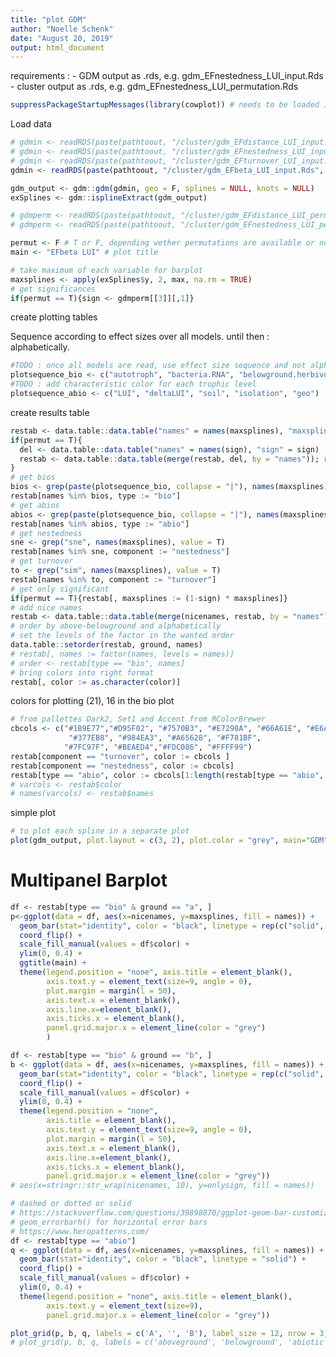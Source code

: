 ```yaml
---
title: "plot GDM"
author: "Noelle Schenk"
date: "August 20, 2019"
output: html_document
---
```

requirements : 
- GDM output as .rds, e.g. gdm_EFnestedness_LUI_input.Rds
- cluster output as .rds, e.g. gdm_EFnestedness_LUI_permutation.Rds
```r
suppressPackageStartupMessages(library(cowplot)) # needs to be loaded in order to use it (even within R package)
```


Load data
```r
# gdmin <- readRDS(paste(pathtoout, "/cluster/gdm_EFdistance_LUI_input.Rds", sep = ""))
# gdmin <- readRDS(paste(pathtoout, "/cluster/gdm_EFnestedness_LUI_input.Rds", sep = ""))
# gdmin <- readRDS(paste(pathtoout, "/cluster/gdm_EFturnover_LUI_input.Rds", sep = ""))
gdmin <- readRDS(paste(pathtoout, "/cluster/gdm_EFbeta_LUI_input.Rds", sep = ""))

gdm_output <- gdm::gdm(gdmin, geo = F, splines = NULL, knots = NULL)
exSplines <- gdm::isplineExtract(gdm_output)

# gdmperm <- readRDS(paste(pathtoout, "/cluster/gdm_EFdistance_LUI_permutation.Rds", sep = ""))
# gdmperm <- readRDS(paste(pathtoout, "/cluster/gdm_EFnestedness_LUI_permutation.Rds", sep = ""))

permut <- F # T or F, depending wether permutations are available or not
main <- "EFbeta LUI" # plot title
```
```r
# take maximum of each variable for barplot
maxsplines <- apply(exSplines$y, 2, max, na.rm = TRUE)
# get significances
if(permut == T){sign <- gdmperm[[3]][,1]}
```
create plotting tables

Sequence according to effect sizes over all models. until then : alphabetically.
```r
#TODO : once all models are read, use effect size sequence and not alphabetically
plotsequence_bio <- c("autotroph", "bacteria.RNA", "belowground.herbivore", "belowground.predator", "herbivore", "plant.pathogen", "pollinator", "protist.bacterivore", "protist.eukaryvore", "protist.omnivore", "protist.plant.parasite", "secondary.consumer", "soilfungi.decomposer", "soilfungi.pathotroph", "soilfungi.symbiont", "tertiary.consumer")
#TODO : add characteristic color for each trophic level
plotsequence_abio <- c("LUI", "deltaLUI", "soil", "isolation", "geo")
```

create results table
```r
restab <- data.table::data.table("names" = names(maxsplines), "maxsplines" = maxsplines)
if(permut == T){
  del <- data.table::data.table("names" = names(sign), "sign" = sign)
  restab <- data.table::data.table(merge(restab, del, by = "names")); rm(del)
}
# get bios
bios <- grep(paste(plotsequence_bio, collapse = "|"), names(maxsplines), value = T)
restab[names %in% bios, type := "bio"]
# get abios
abios <- grep(paste(plotsequence_bio, collapse = "|"), names(maxsplines), value = T, invert = T)
restab[names %in% abios, type := "abio"]
# get nestedness
sne <- grep("sne", names(maxsplines), value = T)
restab[names %in% sne, component := "nestedness"]
# get turnover
to <- grep("sim", names(maxsplines), value = T)
restab[names %in% to, component := "turnover"]
# get only significant
if(permut == T){restab[, maxsplines := (1-sign) * maxsplines]}
# add nice names
restab <- data.table::data.table(merge(nicenames, restab, by = "names"))
# order by above-belowground and alphabetically
# set the levels of the factor in the wanted order
data.table::setorder(restab, ground, names)
# restab[, names := factor(names, levels = names)]
# order <- restab[type == "bio", names]
# bring colors into right format
restab[, color := as.character(color)]
```
colors for plotting (21), 16 in the bio plot
```r
# from pallettes Dark2, Set1 and Accent from RColorBrewer
cbcols <- c("#1B9E77","#D95F02", "#7570B3", "#E7298A", "#66A61E", "#E6AB02", "#A6761D", "#666666",
             "#377EB8", "#984EA3", "#A65628", "#F781BF",
            "#7FC97F", "#BEAED4","#FDC086", "#FFFF99")
restab[component == "turnover", color := cbcols ]
restab[component == "nestedness", color := cbcols]
restab[type == "abio", color := cbcols[1:length(restab[type == "abio", color])]]
# varcols <- restab$color
# names(varcols) <- restab$names
```


simple plot
```r
# to plot each spline in a separate plot
plot(gdm_output, plot.layout = c(3, 2), plot.color = "grey", main="GDM")
```


# Multipanel Barplot

```r
df <- restab[type == "bio" & ground == "a", ]
p<-ggplot(data = df, aes(x=nicenames, y=maxsplines, fill = names)) +
  geom_bar(stat="identity", color = "black", linetype = rep(c("solid", "dashed"), nrow(df)/2)) + 
  coord_flip() + 
  scale_fill_manual(values = df$color) +
  ylim(0, 0.4) + 
  ggtitle(main) +
  theme(legend.position = "none", axis.title = element_blank(),
        axis.text.y = element_text(size=9, angle = 0),
        plot.margin = margin(l = 50), 
        axis.text.x = element_blank(),
        axis.line.x=element_blank(),
        axis.ticks.x = element_blank(),
        panel.grid.major.x = element_line(color = "grey")
        )

df <- restab[type == "bio" & ground == "b", ]
b <- ggplot(data = df, aes(x=nicenames, y=maxsplines, fill = names)) +
  geom_bar(stat="identity", color = "black", linetype = rep(c("solid", "dashed"), nrow(df)/2)) + 
  coord_flip() + 
  scale_fill_manual(values = df$color) +
  ylim(0, 0.4) + 
  theme(legend.position = "none", 
        axis.title = element_blank(),
        axis.text.y = element_text(size=9, angle = 0),
        plot.margin = margin(l = 50),
        axis.text.x = element_blank(),
        axis.line.x=element_blank(),
        axis.ticks.x = element_blank(),
        panel.grid.major.x = element_line(color = "grey"))
# aes(x=stringr::str_wrap(nicenames, 10), y=onlysign, fill = names))

# dashed or dotted or solid
# https://stackoverflow.com/questions/39898870/ggplot-geom-bar-customize-by-linetype-and-fill
# geom_errorbarh() for horizontal error bars
# https://www.heropatterns.com/
df <- restab[type == "abio"]
q <- ggplot(data = df, aes(x=nicenames, y=maxsplines, fill = names)) +
  geom_bar(stat="identity", color = "black", linetype = "solid") + 
  coord_flip() + 
  scale_fill_manual(values = df$color) +
  ylim(0, 0.4) + 
  theme(legend.position = "none", axis.title = element_blank(),
        axis.text.y = element_text(size=9),
        panel.grid.major.x = element_line(color = "grey"))
```

```r
plot_grid(p, b, q, labels = c('A', '', 'B'), label_size = 12, nrow = 3, rel_heights = c(0.31, 0.51, 0.18), align = "v")
# plot_grid(p, b, q, labels = c('aboveground', 'belowground', 'abiotic'), label_size = 12, nrow = 3, rel_heights = c(0.31, 0.51, 0.18), align = "v")
```








